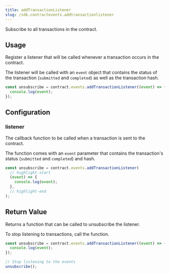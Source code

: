 ```yaml
---
title: addTransactionListener
slug: /sdk.contractevents.addtransactionlistener
---
```


Subscribe to all transactions in the contract.

## Usage

Register a listener that will be called whenever a transaction occurs in the contract.

The listener will be called with an `event` object that contains the status of the transaction (`submitted` and `completed`) as well as the transaction hash.

```javascript
const unsubscribe = contract.events.addTransactionListener((event) => {
  console.log(event);
});
```

## Configuration

### listener

The callback function to be called when a transaction is sent to the contract.

The function comes with an `event` parameter that contains the transaction's status (`submitted` and `completed`) and hash.

```javascript
const unsubscribe = contract.events.addTransactionListener(
  // highlight-start
  (event) => {
    console.log(event);
  },
  // highlight-end
);
```

## Return Value

Returns a function that can be called to unsubscribe the listener.

To stop listening to transactions, call the function.

```javascript
const unsubscribe = contract.events.addTransactionListener((event) => {
  console.log(event);
});

// Stop listening to the events
unsubscribe();
```
